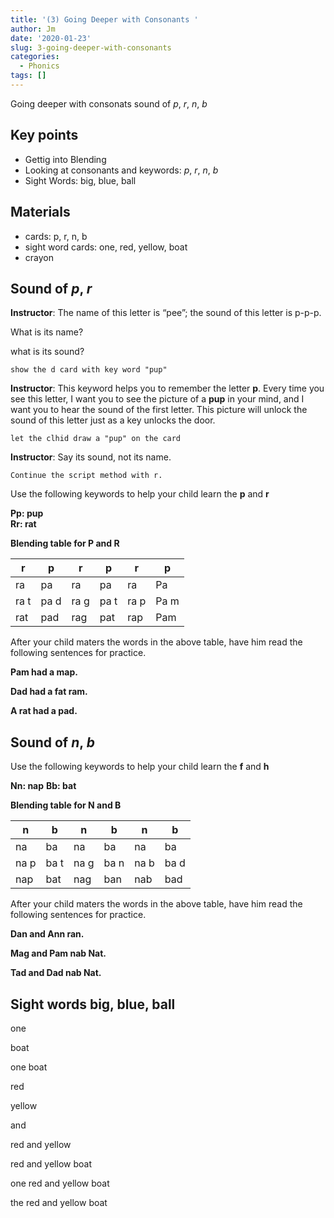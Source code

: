 ```yaml
---
title: '(3) Going Deeper with Consonants '
author: Jm
date: '2020-01-23'
slug: 3-going-deeper-with-consonants
categories:
  - Phonics
tags: []
---
```



Going deeper with consonats sound of _p_, _r_, _n_, _b_ <!--more-->

## Key points 
* Gettig into Blending
* Looking at consonants and keywords: _p_, _r_, _n_, _b_
* Sight Words: big, blue, ball 

## Materials 
* cards: p, r, n, b
* sight word cards: one, red, yellow, boat
* crayon

## Sound of _p_, _r_

**Instructor**: The name of this letter is "pee"; the sound of this letter is p-p-p. 

What is its name?
            
what is its sound?
            
`show the d card with key word "pup"`

**Instructor**: This keyword helps you to remember the letter **p**. Every time you see this letter, I want you to see the picture of a **pup** in your mind, and I want you to hear the sound of the first letter. This picture will unlock the sound of this letter just as a key unlocks the door. 

`let the clhid draw a "pup" on the card`

**Instructor**: Say its sound, not its name.

`Continue the script method with r. `

Use the following keywords to help your child learn the **p** and **r**

**Pp: pup**  
**Rr: rat**

**Blending table for P and R**

r   | p  |  r |  p | r  |  p
----|----|----|----|----|---
ra  |pa  |ra  |pa  |ra  |Pa
ra t|pa d|ra g|pa t|ra p|Pa m
rat |pad |rag |pat |rap |Pam

After your child maters the words in the above table, have him read the following sentences for practice. 

**Pam had a map.**

**Dad had a fat ram.**

**A rat had a pad.**

## Sound of _n_, _b_

Use the following keywords to help your child learn the **f** and **h**

**Nn: nap**
**Bb: bat**

**Blending table for N and B**

n   | b  |  n |  b | n  |  b
----|----|----|----|----|---
na  |ba  |na  |ba  |na  |ba
na p|ba t|na g|ba n|na b|ba d
nap |bat |nag |ban |nab |bad

After your child maters the words in the above table, have him read the following sentences for practice. 

**Dan and Ann ran.**

**Mag and Pam nab Nat.**

**Tad and Dad nab Nat.**

## Sight words big, blue, ball

one

boat

one boat

red

yellow

and

red and yellow

red and yellow boat

one red and yellow boat

the red and yellow boat



